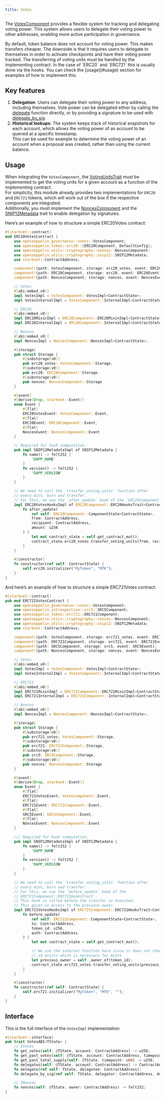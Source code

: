 ```yaml
---
title: Votes
---
```


The [VotesComponent](../api/governance#VotesComponent) provides a flexible system for tracking and delegating voting power. This system allows users to delegate their voting power to other addresses, enabling more active participation in governance.

<Callout>
By default, token balance does not account for voting power. This makes transfers cheaper. The downside is that it requires users to delegate to themselves in order to activate checkpoints and have their voting power tracked.
</Callout>

<Callout type='warn'>
The transferring of voting units must be handled by the implementing contract. In the case of `ERC20` and `ERC721` this is usually done via the hooks. You can check the [usage](#usage) section for examples of how to implement this.
</Callout>

## Key features

1. **Delegation**: Users can delegate their voting power to any address, including themselves. Vote power can be delegated either by calling the [delegate](../api/governance#VotesComponent-delegate) function directly, or by providing a signature to be used with [delegate_by_sig](../api/governance#VotesComponent-delegate_by_sig).
2. **Historical lookups**: The system keeps track of historical snapshots for each account, which allows the voting power of an account to be queried at a specific timestamp.\
This can be used for example to determine the voting power of an account when a proposal was created, rather than using the current balance.

## Usage

When integrating the `VotesComponent`, the [VotingUnitsTrait](../api/governance#VotingUnitsTrait) must be implemented to get the voting units for a given account as a function of the implementing contract.\
For simplicity, this module already provides two implementations for `ERC20` and `ERC721` tokens, which will work out of the box if the respective components are integrated.\
Additionally, you must implement the [NoncesComponent](../api/utilities#NoncesComponent) and the [SNIP12Metadata](../api/utilities#snip12) trait to enable delegation by signatures.

Here’s an example of how to structure a simple ERC20Votes contract:

```rust
#[starknet::contract]
mod ERC20VotesContract {
    use openzeppelin_governance::votes::VotesComponent;
    use openzeppelin_token::erc20::{ERC20Component, DefaultConfig};
    use openzeppelin_utils::cryptography::nonces::NoncesComponent;
    use openzeppelin_utils::cryptography::snip12::SNIP12Metadata;
    use starknet::ContractAddress;

    component!(path: VotesComponent, storage: erc20_votes, event: ERC20VotesEvent);
    component!(path: ERC20Component, storage: erc20, event: ERC20Event);
    component!(path: NoncesComponent, storage: nonces, event: NoncesEvent);

    // Votes
    #[abi(embed_v0)]
    impl VotesImpl = VotesComponent::VotesImpl<ContractState>;
    impl VotesInternalImpl = VotesComponent::InternalImpl<ContractState>;

    // ERC20
    #[abi(embed_v0)]
    impl ERC20MixinImpl = ERC20Component::ERC20MixinImpl<ContractState>;
    impl ERC20InternalImpl = ERC20Component::InternalImpl<ContractState>;

    // Nonces
    #[abi(embed_v0)]
    impl NoncesImpl = NoncesComponent::NoncesImpl<ContractState>;

    #[storage]
    pub struct Storage {
        #[substorage(v0)]
        pub erc20_votes: VotesComponent::Storage,
        #[substorage(v0)]
        pub erc20: ERC20Component::Storage,
        #[substorage(v0)]
        pub nonces: NoncesComponent::Storage
    }

    #[event]
    #[derive(Drop, starknet::Event)]
    enum Event {
        #[flat]
        ERC20VotesEvent: VotesComponent::Event,
        #[flat]
        ERC20Event: ERC20Component::Event,
        #[flat]
        NoncesEvent: NoncesComponent::Event
    }

    // Required for hash computation.
    pub impl SNIP12MetadataImpl of SNIP12Metadata {
        fn name() -> felt252 {
            'DAPP_NAME'
        }
        fn version() -> felt252 {
            'DAPP_VERSION'
        }
    }

    // We need to call the `transfer_voting_units` function after
    // every mint, burn and transfer.
    // For this, we use the `after_update` hook of the `ERC20Component::ERC20HooksTrait`.
    impl ERC20VotesHooksImpl of ERC20Component::ERC20HooksTrait<ContractState> {
        fn after_update(
            ref self: ERC20Component::ComponentState<ContractState>,
            from: ContractAddress,
            recipient: ContractAddress,
            amount: u256
        ) {
            let mut contract_state = self.get_contract_mut();
            contract_state.erc20_votes.transfer_voting_units(from, recipient, amount);
        }
    }

    #[constructor]
    fn constructor(ref self: ContractState) {
        self.erc20.initializer("MyToken", "MTK");
    }
}
```

And here’s an example of how to structure a simple ERC721Votes contract:

```rust
#[starknet::contract]
pub mod ERC721VotesContract {
    use openzeppelin_governance::votes::VotesComponent;
    use openzeppelin_introspection::src5::SRC5Component;
    use openzeppelin_token::erc721::ERC721Component;
    use openzeppelin_utils::cryptography::nonces::NoncesComponent;
    use openzeppelin_utils::cryptography::snip12::SNIP12Metadata;
    use starknet::ContractAddress;

    component!(path: VotesComponent, storage: erc721_votes, event: ERC721VotesEvent);
    component!(path: ERC721Component, storage: erc721, event: ERC721Event);
    component!(path: SRC5Component, storage: src5, event: SRC5Event);
    component!(path: NoncesComponent, storage: nonces, event: NoncesEvent);

    // Votes
    #[abi(embed_v0)]
    impl VotesImpl = VotesComponent::VotesImpl<ContractState>;
    impl VotesInternalImpl = VotesComponent::InternalImpl<ContractState>;

    // ERC721
    #[abi(embed_v0)]
    impl ERC721MixinImpl = ERC721Component::ERC721MixinImpl<ContractState>;
    impl ERC721InternalImpl = ERC721Component::InternalImpl<ContractState>;

    // Nonces
    #[abi(embed_v0)]
    impl NoncesImpl = NoncesComponent::NoncesImpl<ContractState>;

    #[storage]
    pub struct Storage {
        #[substorage(v0)]
        pub erc721_votes: VotesComponent::Storage,
        #[substorage(v0)]
        pub erc721: ERC721Component::Storage,
        #[substorage(v0)]
        pub src5: SRC5Component::Storage,
        #[substorage(v0)]
        pub nonces: NoncesComponent::Storage
    }

    #[event]
    #[derive(Drop, starknet::Event)]
    enum Event {
        #[flat]
        ERC721VotesEvent: VotesComponent::Event,
        #[flat]
        ERC721Event: ERC721Component::Event,
        #[flat]
        SRC5Event: SRC5Component::Event,
        #[flat]
        NoncesEvent: NoncesComponent::Event
    }

    /// Required for hash computation.
    pub impl SNIP12MetadataImpl of SNIP12Metadata {
        fn name() -> felt252 {
            'DAPP_NAME'
        }
        fn version() -> felt252 {
            'DAPP_VERSION'
        }
    }

    // We need to call the `transfer_voting_units` function after
    // every mint, burn and transfer.
    // For this, we use the `before_update` hook of the
    //`ERC721Component::ERC721HooksTrait`.
    // This hook is called before the transfer is executed.
    // This gives us access to the previous owner.
    impl ERC721VotesHooksImpl of ERC721Component::ERC721HooksTrait<ContractState> {
        fn before_update(
            ref self: ERC721Component::ComponentState<ContractState>,
            to: ContractAddress,
            token_id: u256,
            auth: ContractAddress
        ) {
            let mut contract_state = self.get_contract_mut();

            // We use the internal function here since it does not check if the token
            // id exists which is necessary for mints
            let previous_owner = self._owner_of(token_id);
            contract_state.erc721_votes.transfer_voting_units(previous_owner, to, 1);
        }
    }

    #[constructor]
    fn constructor(ref self: ContractState) {
        self.erc721.initializer("MyToken", "MTK", "");
    }
}
```

## Interface

This is the full interface of the `VotesImpl` implementation:

```rust
#[starknet::interface]
pub trait VotesABI<TState> {
    // IVotes
    fn get_votes(self: @TState, account: ContractAddress) -> u256;
    fn get_past_votes(self: @TState, account: ContractAddress, timepoint: u64) -> u256;
    fn get_past_total_supply(self: @TState, timepoint: u64) -> u256;
    fn delegates(self: @TState, account: ContractAddress) -> ContractAddress;
    fn delegate(ref self: TState, delegatee: ContractAddress);
    fn delegate_by_sig(ref self: TState, delegator: ContractAddress, delegatee: ContractAddress, nonce: felt252, expiry: u64, signature: Span<felt252>);

    // INonces
    fn nonces(self: @TState, owner: ContractAddress) -> felt252;
}
```
